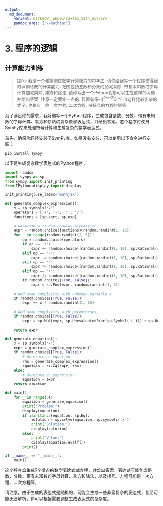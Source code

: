 ```yaml
---
output: 
  md_document:
    variant: markdown_phpextra+tex_math_dollars
    pandoc_args: ["--mathjax"]
---
```


# 3. 程序的逻辑

## 计算能力训练

> 提问: 我是一个希望训练数学计算能力的中学生, 请你给我写一个程序使得我可以训练我的计算能力. 范围包括整数和分数的加减乘除, 带有未知数的字母计算加减乘除, 乘方和除法. 请你写出一个Python程序可以生成这样的习题并给出答案. 注意一定要难一点的. 我要有像\sqrt{4}-\left(\frac{1}{\sqrt{5}+2}\right)^0+(-2)^3 \div 3\^{-1}这样比较复杂的式子, 也要有一些一次方程, 二次方程, 带括号的方程的解答.

为了满足你的需求，我将编写一个Python程序，生成包含整数、分数、带有未知数的字母计算、乘方和除法的复杂数学表达式，并给出答案。这个程序将使用SymPy库来处理符号计算和生成复杂的数学表达式。

首先，确保你已经安装了SymPy库。如果没有安装，可以使用以下命令进行安装：

``` bash
pip install sympy
```

以下是生成复杂数学表达式的Python程序：

``` python
import random
import sympy as sp
from sympy import init_printing
from IPython.display import display

init_printing(use_latex='mathjax')

def generate_complex_expression():
    x = sp.symbols('x')
    operators = ['+', '-', '*', '/']
    functions = [sp.sqrt, sp.exp]
    
    # Generate a random complex expression
    expr = random.choice(functions)(random.randint(1, 10))
    for _ in range(random.randint(2, 5)):
        op = random.choice(operators)
        if op == '+':
            expr += random.choice([random.randint(1, 10), sp.Rational(random.randint(1, 10), random.randint(1, 10))])
        elif op == '-':
            expr -= random.choice([random.randint(1, 10), sp.Rational(random.randint(1, 10), random.randint(1, 10))])
        elif op == '*':
            expr *= random.choice([random.randint(1, 10), sp.Rational(random.randint(1, 10), random.randint(1, 10))])
        elif op == '/':
            expr /= random.choice([random.randint(1, 10), sp.Rational(random.randint(1, 10), random.randint(1, 10))])
        if random.choice([True, False]):
            expr = sp.Pow(expr, random.randint(1, 3))
    
    # Add some complexity with unknown variable x
    if random.choice([True, False]):
        expr += x * random.randint(1, 10)
    
    # Add some complexity with parentheses
    if random.choice([True, False]):
        expr = sp.Mul(expr, sp.UnevaluatedExpr(sp.Symbol('('))) + sp.UnevaluatedExpr(sp.Symbol(')'))
    
    return expr

def generate_equation():
    x = sp.symbols('x')
    expr = generate_complex_expression()
    if random.choice([True, False]):
        # Generate an equation
        rhs = generate_complex_expression()
        equation = sp.Eq(expr, rhs)
    else:
        # Generate an expression
        equation = expr
    return equation

def main():
    for _ in range(5):
        equation = generate_equation()
        print("Problem:")
        display(equation)
        if isinstance(equation, sp.Eq):
            solution = sp.solve(equation, sp.symbols('x'))
            print("Solution:")
            display(solution)
        else:
            print("Value:")
            display(equation.evalf())
        print()

if __name__ == "__main__":
    main()
```

这个程序会生成5个复杂的数学表达式或方程，并给出答案。表达式可能包含整数、分数、带有未知数的字母计算、乘方和除法，以及括号。方程可能是一次方程、二次方程等。

请注意，由于生成的表达式是随机的，可能会生成一些非常复杂的表达式，甚至可能无法解析。你可以根据需要调整生成表达式的复杂度。
